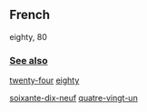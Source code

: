 ==French==

eighty, 80

=== [[See also]] ===

[[twenty-four]] [[eighty]]

[[soixante-dix-neuf]] [[quatre-vingt-un]]